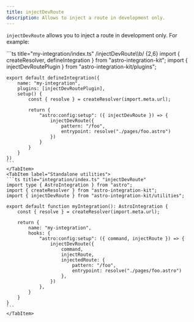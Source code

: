 ```yaml
---
title: injectDevRoute
description: Allows to inject a route in development only.
---
```


`injectDevRoute` allows you to inject a route in development only. For example:

<Tabs>
    <TabItem label="Extended hooks">
	```ts title="my-integration/index.ts" /injectDevRoute\\b/ {2,6}
	import { createResolver, defineIntegration } from "astro-integration-kit";
	import { injectDevRoutePlugin } from "astro-integration-kit/plugins";

	export default defineIntegration({
		name: "my-integration",
		plugins: [injectDevRoutePlugin],
		setup() {
			const { resolve } = createResolver(import.meta.url);

			return {
				"astro:config:setup": ({ injectDevRoute }) => {
					injectDevRoute({
						pattern: "/foo",
						entrypoint: resolve("./pages/foo.astro")
					})
				}
			}
		}
	})
	```
	</TabItem>
	<TabItem label="Standalone utilities">
	```ts title="integration/index.ts" "injectDevRoute"
	import type { AstroIntegration } from "astro";
	import { createResolver } from "astro-integration-kit";
	import { injectDevRoute } from "astro-integration-kit/utilities";

	export default function myIntegration(): AstroIntegration {
		const { resolve } = createResolver(import.meta.url);

		return {
			name: "my-integration",
			hooks: {
				"astro:config:setup": ({ command, injectRoute }) => {
					injectDevRoute({
						command,
						injectRoute,
						injectedRoute: {
							pattern: "/foo",
							entrypoint: resolve("./pages/foo.astro")
						},
					})
				},
			}
		}
	}
	``` 
	</TabItem>
</Tabs>
